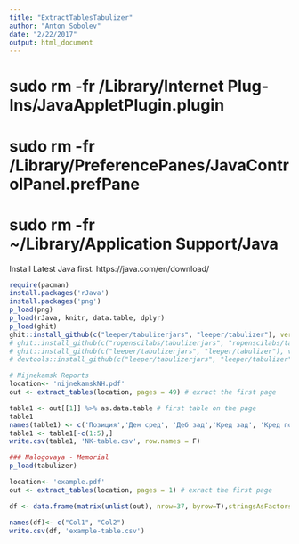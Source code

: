 ```yaml
---
title: "ExtractTablesTabulizer"
author: "Anton Sobolev"
date: "2/22/2017"
output: html_document
---
```


# sudo rm -fr /Library/Internet\ Plug-Ins/JavaAppletPlugin.plugin 
# sudo rm -fr /Library/PreferencePanes/JavaControlPanel.prefPane 
# sudo rm -fr ~/Library/Application\ Support/Java

Install Latest Java first.
https://java.com/en/download/
```r
require(pacman)
install.packages('rJava')
install.packages('png')
p_load(png)
p_load(rJava, knitr, data.table, dplyr)
p_load(ghit)
ghit::install_github(c("leeper/tabulizerjars", "leeper/tabulizer"), verbose = TRUE, INSTALL_opts = "--no-multiarch", dependencies = c("Depends", "Imports"))
# ghit::install_github(c("ropenscilabs/tabulizerjars", "ropenscilabs/tabulizer"))
# ghit::install_github(c("leeper/tabulizerjars", "leeper/tabulizer"), verbose = TRUE)
# devtools::install_github(c("leeper/tabulizerjars", "leeper/tabulizer"), verbose = TRUE, args = "--no-multiarch", dependencies = c("Depends", "Imports"))
```

```r
# Nijnekamsk Reports
location<- 'nijnekamskNH.pdf'
out <- extract_tables(location, pages = 49) # exract the first page

table1 <- out[[1]] %>% as.data.table # first table on the page
table1
names(table1) <- c('Позиция','Ден сред', 'Деб зад','Кред зад', 'Кред получ', 'Бал позиц' )
table1 <- table1[-c(1:5),]
write.csv(table1, 'NK-table.csv', row.names = F)
```

```r
### Nalogovaya - Memorial
p_load(tabulizer)

location<- 'example.pdf'
out <- extract_tables(location, pages = 1) # exract the first page

df <- data.frame(matrix(unlist(out), nrow=37, byrow=T),stringsAsFactors=FALSE)

names(df)<- c("Col1", "Col2")
write.csv(df, 'example-table.csv')
```





